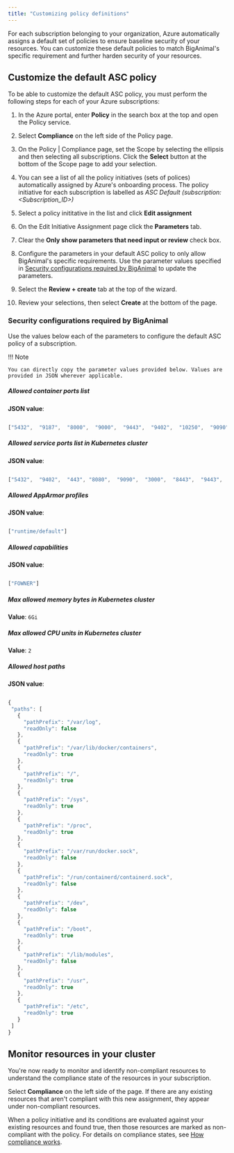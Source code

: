 ```yaml
---
title: "Customizing policy definitions"
---
```


For each subscription belonging to your organization, Azure automatically assigns a default set of policies to ensure baseline security of your resources. You can customize these default policies to match BigAnimal's specific requirement and further harden security of your resources. 

## Customize the default ASC policy

To be able to customize the default ASC policy, you must perform the following steps for each of your Azure subscriptions:

1. In the Azure portal, enter **Policy** in the search box at the top and open the Policy service.

1. Select **Compliance** on the left side of the Policy page. 

1. On the Policy | Compliance page, set the Scope by selecting the ellipsis and then selecting all subscriptions. Click the **Select** button at the bottom of the Scope page to add your selection.

1. You can see a list of all the policy initiatives (sets of polices) automatically assigned by Azure's onboarding process. The policy initiative for each subscription is labelled as *ASC Default (subscription: <Subscription_ID>)*

1. Select a policy inititative in the list and click **Edit assignment**  

1. On the Edit Initiative Assignment page click the **Parameters** tab.

1. Clear the **Only show parameters that need input or review** check box.

1. Configure the parameters in your default ASC policy to only allow BigAnimal's specific requirements. Use the parameter values specified in [Security configurations required by BigAnimal](#security-configurations-required-by-biganimal) to update the parameters.

1. Select the **Review + create** tab at the top of the wizard.

1. Review your selections, then select **Create** at the bottom of the page.

### Security configurations required by BigAnimal

Use the values below each of the parameters to configure the default ASC policy of a subscription. 

!!! Note
    
    You can directly copy the parameter values provided below. Values are provided in JSON wherever applicable.

##### Allowed container ports list

**JSON value**:

```js

["5432",  "9187",  "8000",  "9000",  "9443",  "9402",  "10250",  "9090",  "8080",  "8443",  "2020", "3000",  "6443", "9100",  "9102",  "9201",  "8081"]

```

##### Allowed service ports list in Kubernetes cluster

**JSON value**:

```js

["5432",  "9402",  "443", "8080",  "9090",  "3000",  "8443",  "9443",  "9100", "9201"]

```

##### Allowed AppArmor profiles

**JSON value**:

```js

["runtime/default"]

```
 
##### Allowed capabilities   

**JSON value**:

```js

["FOWNER"]

```

##### Max allowed memory bytes in Kubernetes cluster 

**Value**: `6Gi`



##### Max allowed CPU units in Kubernetes cluster 

**Value**: `2` 


##### Allowed host paths 

**JSON value**:

```js

{
 "paths": [
   {
     "pathPrefix": "/var/log",
     "readOnly": false
   },
   {
     "pathPrefix": "/var/lib/docker/containers",
     "readOnly": true
   },
   {
     "pathPrefix": "/",
     "readOnly": true
   },
   {
     "pathPrefix": "/sys",
     "readOnly": true
   },
   {
     "pathPrefix": "/proc",
     "readOnly": true
   },
   {
     "pathPrefix": "/var/run/docker.sock",
     "readOnly": false
   },
   {
     "pathPrefix": "/run/containerd/containerd.sock",
     "readOnly": false
   },
   {
     "pathPrefix": "/dev",
     "readOnly": false
   },
   {
     "pathPrefix": "/boot",
     "readOnly": true
   },
   {
     "pathPrefix": "/lib/modules",
     "readOnly": false
   },
   {
     "pathPrefix": "/usr",
     "readOnly": true
   },
   {
     "pathPrefix": "/etc",
     "readOnly": true
   }
 ]
}

```

## Monitor resources in your cluster

You're now ready to monitor and identify non-compliant resources to understand the compliance state of the resources in your subscription.

Select **Compliance** on the left side of the page. If there are any existing resources that aren't compliant with this new assignment, they appear under non-compliant resources.

When a policy initiative and its conditions are evaluated against your existing resources and found true, then those resources are marked as non-compliant with the policy. For details on compliance states, see [How compliance works](https://docs.microsoft.com/en-us/azure/governance/policy/how-to/get-compliance-data#how-compliance-works).

